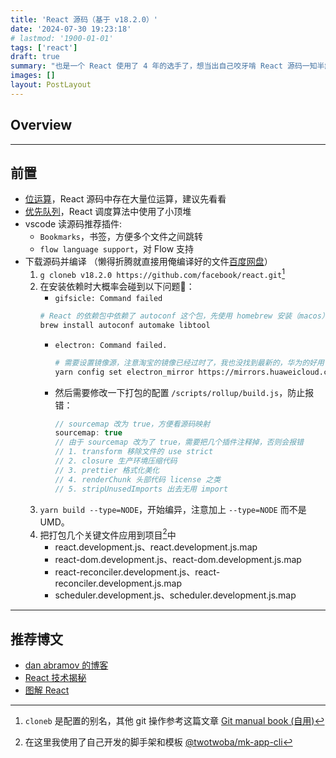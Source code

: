 ```yaml
---
title: 'React 源码（基于 v18.2.0）'
date: '2024-07-30 19:23:18'
# lastmod: '1900-01-01'
tags: ['react']
draft: true
summary: "也是一个 React 使用了 4 年的选手了，想当出自己咬牙啃 React 源码一知半解，后来看了很多大佬的文章颇有收获，忙里偷闲，温故而知新一下下，let's go🧨"
images: []
layout: PostLayout
---
```


## Overview

<TOCInline toc={props.toc} exclude="Overview" toHeading={2} />

---

## 前置

- [位运算](https://www.twotwoba.site/blog/algorithm/bit-operation#%E8%BF%9B%E9%98%B6%E6%8A%80%E5%B7%A7)，React 源码中存在大量位运算，建议先看看
- [优先队列](https://www.twotwoba.site/blog/algorithm/priority-queue)，React 调度算法中使用了小顶堆
- vscode 读源码推荐插件:
  - `Bookmarks`，书签，方便多个文件之间跳转
  - `flow language support`，对 Flow 支持
- 下载源码并编译 （懒得折腾就直接用俺编译好的文件[百度网盘](https://pan.baidu.com/s/11hFl6ZRRaP0fWRjrsHtsLQ\?pwd\=ttba)）
    1. `g cloneb v18.2.0 https://github.com/facebook/react.git`[^1]
    2.  在安装依赖时大概率会碰到以下问题🐶：
        - `gifsicle: Command failed`
        ```sh
        # React 的依赖包中依赖了 autoconf 这个包，先使用 homebrew 安装（macos）
        brew install autoconf automake libtool
        ```
        - `electron: Command failed.`
            ```sh
            # 需要设置镜像源，注意淘宝的镜像已经过时了，我也没找到最新的，华为的好用
            yarn config set electron_mirror https://mirrors.huaweicloud.com/electron/
            ```
        - 然后需要修改一下打包的配置 `/scripts/rollup/build.js`，防止报错：
            ```ts
            // sourcemap 改为 true，方便看源码映射
            sourcemap: true
            // 由于 sourcemap 改为了 true，需要把几个插件注释掉，否则会报错
            // 1. transform 移除文件的 use strict 
            // 2. closure 生产环境压缩代码
            // 3. prettier 格式化美化
            // 4. renderChunk 头部代码 license 之类
            // 5. stripUnusedImports 出去无用 import
            ```
    3. `yarn build --type=NODE`，开始编异，注意加上 `--type=NODE` 而不是 UMD。
    4. 把打包几个关键文件应用到项目[^2]中
       - react.development.js、react.development.js.map
       - react-dom.development.js、react-dom.development.js.map
       - react-reconciler.development.js、react-reconciler.development.js.map
       - scheduler.development.js、scheduler.development.js.map

---

## 推荐博文

- [dan abramov 的博客](https://overreacted.io/)
- [React 技术揭秘](https://react.iamkasong.com/)
- [图解 React](https://7km.top/)

[^1]: `cloneb` 是配置的别名，其他 git 操作参考这篇文章 [Git manual book (自用)](https://www.twotwoba.site/blog/git-manual-book)
[^2]: 在这里我使用了自己开发的脚手架和模板 [@twotwoba/mk-app-cli](https://github.com/twotwoba/mk-app-cli)